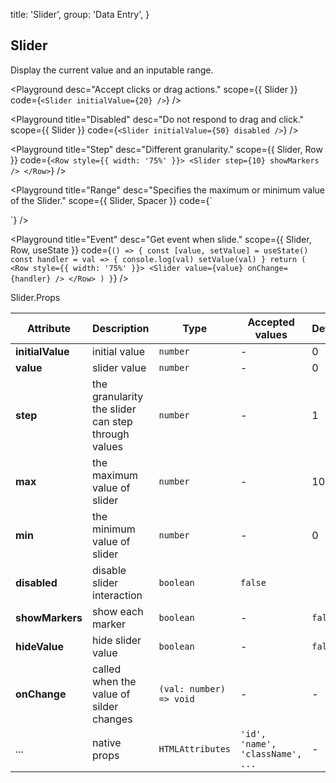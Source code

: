 
  title: 'Slider',
  group: 'Data Entry',
}

## Slider

Display the current value and an inputable range.

<Playground
  desc="Accept clicks or drag actions."
  scope={{ Slider }}
  code={`
<Slider initialValue={20} />
`}
/>

<Playground
  title="Disabled"
  desc="Do not respond to drag and click."
  scope={{ Slider }}
  code={`
<Slider initialValue={50} disabled />
`}
/>

<Playground
  title="Step"
  desc="Different granularity."
  scope={{ Slider, Row }}
  code={`
<Row style={{ width: '75%' }}>
  <Slider step={10} showMarkers />
</Row>
`}
/>

<Playground
  title="Range"
  desc="Specifies the maximum or minimum value of the Slider."
  scope={{ Slider, Spacer }}
  code={`
<div style={{ width: '75%' }}>
  <Slider step={5} max={50} min={10} initialValue={25} showMarkers />
  <Spacer />
  <Slider step={0.2} max={1} min={0.2} initialValue={0.4} showMarkers />
</div>
`}
/>

<Playground
  title="Event"
  desc="Get event when slide."
  scope={{ Slider, Row, useState }}
  code={`
() => {
  const [value, setValue] = useState()
  const handler = val => {
    console.log(val)
    setValue(val)
  }
  return (
    <Row style={{ width: '75%' }}>
      <Slider value={value} onChange={handler} />
    </Row>
  )
}
`}
/>

<Attributes edit="/pages/en-us/components/slider.mdx">
<Attributes.Title>Slider.Props</Attributes.Title>

| Attribute        | Description                                        | Type                    | Accepted values                  | Default |
| ---------------- | -------------------------------------------------- | ----------------------- | -------------------------------- | ------- |
| **initialValue** | initial value                                      | `number`                | -                                | 0       |
| **value**        | slider value                                       | `number`                | -                                | 0       |
| **step**         | the granularity the slider can step through values | `number`                | -                                | 1       |
| **max**          | the maximum value of slider                        | `number`                | -                                | 100     |
| **min**          | the minimum value of slider                        | `number`                | -                                | 0       |
| **disabled**     | disable slider interaction                         | `boolean`               | `false`                          |
| **showMarkers**  | show each marker                                   | `boolean`               | -                                | `false` |
| **hideValue**    | hide slider value                                  | `boolean`               | -                                | `false` |
| **onChange**     | called when the value of silder changes            | `(val: number) => void` | -                                | -       |
| ...              | native props                                       | `HTMLAttributes`        | `'id', 'name', 'className', ...` | -       |

</Attributes>

